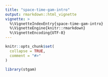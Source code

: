 ```yaml
---
title: "space-time-gam-intro"
output: rmarkdown::html_vignette
vignette: >
  %\VignetteIndexEntry{space-time-gam-intro}
  %\VignetteEngine{knitr::rmarkdown}
  %\VignetteEncoding{UTF-8}
---
```


```r
knitr::opts_chunk$set(
  collapse = TRUE,
  comment = "#>"
)
```

```r
library(stgam)
```
